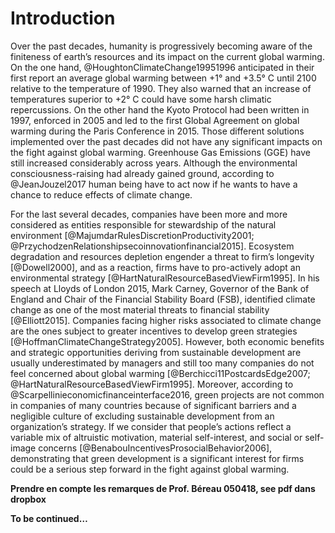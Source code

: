 # Introduction {-}

Over the past decades, humanity is progressively becoming aware of the finiteness of earth’s resources and its impact on the current global warming. On the one hand, @HoughtonClimateChange19951996 anticipated in their first report an average global warming between +1° and +3.5° C until 2100 relative to the temperature of 1990. They also warned that an increase of temperatures superior to +2° C could have some harsh climatic repercussions. On the other hand the Kyoto Protocol had been written in 1997, enforced in 2005 and led to the first Global Agreement on global warming during the Paris Conference in 2015. Those different solutions implemented over the past decades did not have any significant impacts on the fight against global warming. Greenhouse Gas Emissions (GGE) have still increased considerably across years. Although the environmental consciousness-raising had already gained ground, according to @JeanJouzel2017 human being have to act now if he wants to have a chance to reduce effects of climate change. 

For the last several decades, companies have been more and more considered as entities responsible for stewardship of the natural environment [@MajumdarRulesDiscretionProductivity2001; @PrzychodzenRelationshipsecoinnovationfinancial2015]. Ecosystem degradation and resources depletion engender a threat to firm’s longevity [@Dowell2000], and as a reaction, firms have to pro-actively adopt an environmental strategy [@HartNaturalResourceBasedViewFirm1995]. In his speech at Lloyds of London 2015, Mark Carney, Governor of the Bank of England and Chair of the Financial Stability Board (FSB), identified climate change as one of the most material threats to financial stability [@Elliott2015]. Companies facing higher risks associated to climate change are the ones subject to greater incentives to develop green strategies [@HoffmanClimateChangeStrategy2005]. However, both economic benefits and strategic opportunities deriving from sustainable development are usually underestimated by managers and still too many companies do not feel concerned about global warming [@Berchicci11PostcardsEdge2007; @HartNaturalResourceBasedViewFirm1995]. Moreover, according to @Scarpellinieconomicfinanceinterface2016, green projects are not common in companies of many countries because of significant barriers and a negligible culture of excluding sustainable development from an organization’s strategy. If we consider that people’s actions reflect a variable mix of altruistic motivation, material self-interest, and social or self-image concerns [@BenabouIncentivesProsocialBehavior2006], demonstrating that green development is a significant interest for firms could be a serious step forward in the fight against global warming.

**Prendre en compte les remarques de Prof. Béreau 050418, see pdf dans dropbox**


**To be continued...**

<!--  Continue with somethink like this :

From Delmas et al 2015 :

In this study, the impacts of corporate green practices on CFP are examined following the sustainable-value framework proposed by Hart and
Milstein (2003). Using a panel of 3490 publicly-traded firms from 58 countries for the period 2002e2014, this study explores whether internal and external green practices are able, individually and in combination, to improve CFP at company level. Corporate green practices’ effects on both market-based and accountingbased measures of CFP are examined.

The rest of the paper is organized as follows: the next section
provides an overview of the main findings emerging from the literature related to the hypotheses of the study. After that, the dataset and the estimation methodology are described. Next, the results are presented and discussed. The last section discusses the main contributions to the literature and avenues for future research.

-->



